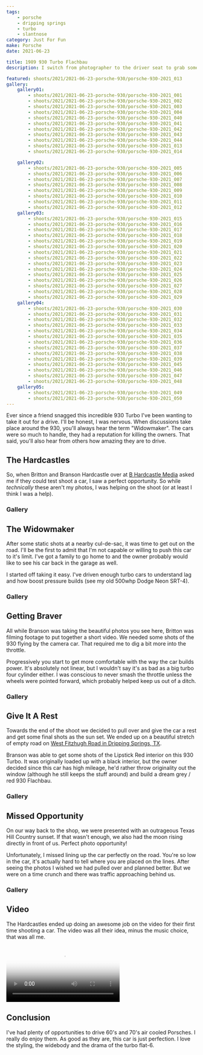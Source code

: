 ```yaml
---
tags:
    - porsche
    - dripping springs
    - turbo
    - slantnose
category: Just For Fun
make: Porsche
date: 2021-06-23

title: 1989 930 Turbo Flachbau
description: I switch from photographer to the driver seat to grab some rolling shots of a Porsche 930 Turbo.

featured: shoots/2021/2021-06-23-porsche-930/porsche-930-2021_013
gallery:
    gallery01:
        - shoots/2021/2021-06-23-porsche-930/porsche-930-2021_001
        - shoots/2021/2021-06-23-porsche-930/porsche-930-2021_002
        - shoots/2021/2021-06-23-porsche-930/porsche-930-2021_003
        - shoots/2021/2021-06-23-porsche-930/porsche-930-2021_004
        - shoots/2021/2021-06-23-porsche-930/porsche-930-2021_040
        - shoots/2021/2021-06-23-porsche-930/porsche-930-2021_041
        - shoots/2021/2021-06-23-porsche-930/porsche-930-2021_042
        - shoots/2021/2021-06-23-porsche-930/porsche-930-2021_043
        - shoots/2021/2021-06-23-porsche-930/porsche-930-2021_044
        - shoots/2021/2021-06-23-porsche-930/porsche-930-2021_013
        - shoots/2021/2021-06-23-porsche-930/porsche-930-2021_014

    gallery02:
        - shoots/2021/2021-06-23-porsche-930/porsche-930-2021_005
        - shoots/2021/2021-06-23-porsche-930/porsche-930-2021_006
        - shoots/2021/2021-06-23-porsche-930/porsche-930-2021_007
        - shoots/2021/2021-06-23-porsche-930/porsche-930-2021_008
        - shoots/2021/2021-06-23-porsche-930/porsche-930-2021_009
        - shoots/2021/2021-06-23-porsche-930/porsche-930-2021_010
        - shoots/2021/2021-06-23-porsche-930/porsche-930-2021_011
        - shoots/2021/2021-06-23-porsche-930/porsche-930-2021_012
    gallery03:
        - shoots/2021/2021-06-23-porsche-930/porsche-930-2021_015
        - shoots/2021/2021-06-23-porsche-930/porsche-930-2021_016
        - shoots/2021/2021-06-23-porsche-930/porsche-930-2021_017
        - shoots/2021/2021-06-23-porsche-930/porsche-930-2021_018
        - shoots/2021/2021-06-23-porsche-930/porsche-930-2021_019
        - shoots/2021/2021-06-23-porsche-930/porsche-930-2021_020
        - shoots/2021/2021-06-23-porsche-930/porsche-930-2021_021
        - shoots/2021/2021-06-23-porsche-930/porsche-930-2021_022
        - shoots/2021/2021-06-23-porsche-930/porsche-930-2021_023
        - shoots/2021/2021-06-23-porsche-930/porsche-930-2021_024
        - shoots/2021/2021-06-23-porsche-930/porsche-930-2021_025
        - shoots/2021/2021-06-23-porsche-930/porsche-930-2021_026
        - shoots/2021/2021-06-23-porsche-930/porsche-930-2021_027
        - shoots/2021/2021-06-23-porsche-930/porsche-930-2021_028
        - shoots/2021/2021-06-23-porsche-930/porsche-930-2021_029
    gallery04:
        - shoots/2021/2021-06-23-porsche-930/porsche-930-2021_030
        - shoots/2021/2021-06-23-porsche-930/porsche-930-2021_031
        - shoots/2021/2021-06-23-porsche-930/porsche-930-2021_032
        - shoots/2021/2021-06-23-porsche-930/porsche-930-2021_033
        - shoots/2021/2021-06-23-porsche-930/porsche-930-2021_034
        - shoots/2021/2021-06-23-porsche-930/porsche-930-2021_035
        - shoots/2021/2021-06-23-porsche-930/porsche-930-2021_036
        - shoots/2021/2021-06-23-porsche-930/porsche-930-2021_037
        - shoots/2021/2021-06-23-porsche-930/porsche-930-2021_038
        - shoots/2021/2021-06-23-porsche-930/porsche-930-2021_039
        - shoots/2021/2021-06-23-porsche-930/porsche-930-2021_045
        - shoots/2021/2021-06-23-porsche-930/porsche-930-2021_046
        - shoots/2021/2021-06-23-porsche-930/porsche-930-2021_047
        - shoots/2021/2021-06-23-porsche-930/porsche-930-2021_048
    gallery05:
        - shoots/2021/2021-06-23-porsche-930/porsche-930-2021_049
        - shoots/2021/2021-06-23-porsche-930/porsche-930-2021_050
---
```



Ever since a friend snagged this incredible 930 Turbo I've been wanting to take it out for a drive. I'll be honest, I was nervous. When discussions take place around the 930, you'll always hear the term "Widowmaker". The cars were so much to handle, they had a reputation for killing the owners. That said, you'll also hear from others how amazing they are to drive.

## The Hardcastles

So, when Britton and Branson Hardcastle over at [B Hardcastle Media](https://www.bhardcastle.com/) asked me if they could test shoot a car, I saw a perfect opportunity. So while _technically_ these aren't my photos, I was helping on the shoot (or at least I think I was a help).

### Gallery

<Gallery images={frontmatter.gallery.gallery01} />

## The Widowmaker

After some static shots at a nearby cul-de-sac, it was time to get out on the road. I'll be the first to admit that I'm not capable or willing to push this car to it's limit. I've got a family to go home to and the owner probably would like to see his car back in the garage as well.

I started off taking it easy. I've driven enough turbo cars to understand lag and how boost pressure builds (see my old 500whp Dodge Neon SRT-4).

### Gallery

<Gallery images={frontmatter.gallery.gallery02} />

## Getting Braver

All while Branson was taking the beautiful photos you see here, Britton was filming footage to put together a short video. We needed some shots of the 930 flying by the camera car. That required me to dig a bit more into the throttle.

Progressively you start to get more comfortable with the way the car builds power. It's absolutely not linear, but I wouldn't say it's as bad as a big turbo four cylinder either. I was conscious to never smash the throttle unless the wheels were pointed forward, which probably helped keep us out of a ditch.

### Gallery

<Gallery images={frontmatter.gallery.gallery03} />

## Give It A Rest

Towards the end of the shoot we decided to pull over and give the car a rest and get some final shots as the sun set. We ended up on a beautiful stretch of empty road on [West Fitzhugh Road in Dripping Springs, TX](https://goo.gl/maps/tA78JHiVg4dXSwHp8).

Branson was able to get some shots of the Lipstick Red interior on this 930 Turbo. It was originally loaded up with a black interior, but the owner decided since this car has high mileage, he'd rather throw originality out the window (although he still keeps the stuff around) and build a dream grey / red 930 Flachbau.

### Gallery

<Gallery images={frontmatter.gallery.gallery04} />

## Missed Opportunity

On our way back to the shop, we were presented with an outrageous Texas Hill Country sunset. If that wasn't enough, we also had the moon rising directly in front of us. Perfect photo opportunity!

Unfortunately, I missed lining up the car perfectly on the road. You're so low in the car, it's actually hard to tell where you are placed on the lines. After seeing the photos I wished we had pulled over and planned better. But we were on a time crunch and there was traffic approaching behind us.

### Gallery

<Gallery images={frontmatter.gallery.gallery05} />

## Video

The Hardcastles ended up doing an awesome job on the video for their first time shooting a car. The video was all their idea, minus the music choice, that was all me.

<Video
    src="/shoots/2021/2021-06-23-porsche-930/1989-porsche-930-turbo-flachbau.mp4"
    poster="/shoots/2021/2021-06-23-porsche-930/porsche-930-2021_040.jpg"
/>

## Conclusion

I've had plenty of opportunities to drive 60's and 70's air cooled Porsches. I really do enjoy them. As good as they are, this car is just perfection. I love the styling, the widebody and the drama of the turbo flat-6.
